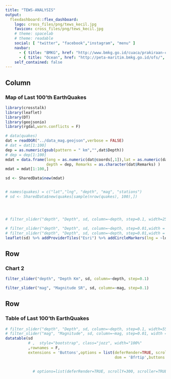 ```yaml
--- 
title: "TEWS-ANALYSIS"
output: 
  flexdashboard::flex_dashboard:
    logo: cross_files/png/tews_kecil.jpg
    favicon: cross_files/png/tews_kecil.jpg
    # theme: spacelab
    # theme: readable
    social: [ "twitter", "facebook","instagram", "menu" ]
    navbar:
      - { title: "BMKG", href: "http://www.bmkg.go.id/cuaca/prakiraan-cuaca-indonesia.bmkg?Prov=28&NamaProv=Sulawesi%20Selatan", align: right }
      - { title: "Ocean", href: "http://peta-maritim.bmkg.go.id/ofs/", align: right }
    self_contained: false
---
```

<style>
.section.sidebar {
  top: 61px;
  border-bottom: 10px solid #ececec;
  border-left: 10px solid #ececec;
  background-color: rgba(255, 255, 255, 1);
}
</style>

Column {.sidebar data-width=600 data-padding=10}
-------------------------------------

### Map of Last 100'th EarthQuakes 


```r
library(crosstalk)
library(leaflet)
library(DT)
library(geojsonio)
library(rgdal,warn.conflicts = F)

# data(quakes)
dat = readOGR("../data_mag.geojson",verbose = FALSE)
# dat = dat[1:100]
dep = as.numeric(gsub(pattern = " km","",dat$Depth))
# dep = dep[1:100]
mdat = data.frame(long = as.numeric(dat@coords[,1]),lat = as.numeric(dat@coords[,2]) ,mag = as.numeric(dat$Mag), 
                  depth = dep, Remarks = as.character(dat$Remarks) )
mdat = mdat[1:100,]

sd <- SharedData$new(mdat)


# names(quakes) = c("lat","lng", "depth", "mag", "stations")
# sd <- SharedData$new(quakes[sample(nrow(quakes), 100),])




# filter_slider("depth", "Depth", sd, column=~depth, step=0.1, width=250)

# filter_slider("depth", "Depth", sd, column=~depth, step=0.01,width = 200)
# filter_slider("depth", "Depth", sd, column=~depth, step=0.01,width = 200)
leaflet(sd) %>% addProviderTiles("Esri") %>% addCircleMarkers(lng = ~long, lat = ~lat, color = "red")

```


Row {data-height=250}
-------------------------------------

### Chart 2
```r
filter_slider("depth", "Depth Km", sd, column=~depth, step=0.1)
```

<!-- Row {data-height=350} -->
<!-- ------------------------------------- -->
<!-- ### Chart 3 -->
```r
filter_slider("mag", "Magnitude SR", sd, column=~mag, step=0.1)
```   

Row {data-height=650 data-width=650}
-------------------------------------

### Table of Last 100'th EarthQuakes 

```r
# filter_slider("depth", "Depth", sd, column=~depth, step=0.1, width=550)
# filter_slider("mag", "Magnitude", sd, column=~mag, step=0.01, width = 200)          
datatable(sd
          # ,  style="bootstrap", class="jozz", width="100%"
          ,rownames = F,
          extensions = 'Buttons',options = list(deferRender=TRUE, scrollY=300, scroller=TRUE,
                                                dom = 'Bfrtip',buttons = c('copy', 'csv', 'excel', 'print')))
          

            # options=list(deferRender=TRUE, scrollY=300, scroller=TRUE))
```


